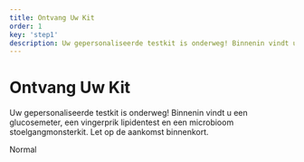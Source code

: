```yaml
---
title: Ontvang Uw Kit
order: 1
key: 'step1'
description: Uw gepersonaliseerde testkit is onderweg! Binnenin vindt u een glucosemeter, een vingerprik lipidentest en een microbioom stoelgangmonsterkit. Let op de aankomst binnenkort.
---
```


# Ontvang Uw Kit

Uw gepersonaliseerde testkit is onderweg! Binnenin vindt u een glucosemeter, een vingerprik lipidentest en een microbioom stoelgangmonsterkit. Let op de aankomst binnenkort.

<userStyle>Normal</userStyle>
